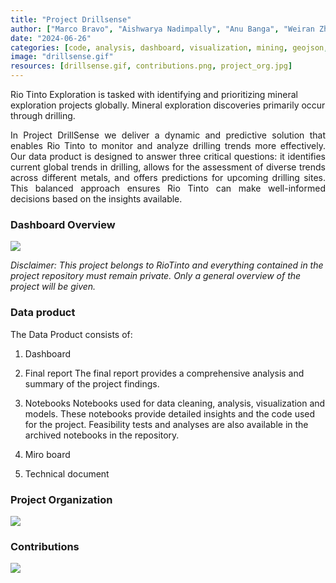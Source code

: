 ```yaml
---
title: "Project Drillsense"
author: ["Marco Bravo", "Aishwarya Nadimpally", "Anu Banga", "Weiran Zhao"]
date: "2024-06-26"
categories: [code, analysis, dashboard, visualization, mining, geojson, prediction, Machine Learning, Time Series, Dash]
image: "drillsense.gif"
resources: [drillsense.gif, contributions.png, project_org.jpg]
---
```


Rio Tinto Exploration is tasked with identifying and prioritizing mineral exploration projects globally. Mineral exploration discoveries primarily occur through drilling. 


<div style="text-align: justify;">
In Project DrillSense we deliver a dynamic and predictive solution that enables Rio Tinto to monitor and analyze drilling trends more effectively. Our data product is designed to answer three critical questions: it identifies current global trends in drilling, allows for the assessment of diverse trends across different metals, and offers predictions for upcoming drilling sites. This balanced approach ensures Rio Tinto can make well-informed decisions based on the insights available.
</div>


### Dashboard Overview
![](drillsense.gif)

*Disclaimer: This project belongs to RioTinto and everything contained in the project repository must remain private. Only a general overview of the project will be given.*

### Data product
The Data Product consists of:

1. Dashboard

2. Final report
The final report provides a comprehensive analysis and summary of the project findings. 

3. Notebooks
Notebooks used for data cleaning, analysis, visualization and models. These notebooks provide detailed insights and the code used for the project.
Feasibility tests and analyses are also available in the archived notebooks in the repository.

4. Miro board

5. Technical document


### Project Organization
![](project_org.jpg)

### Contributions
![](contributions.png)
